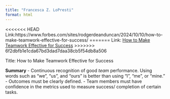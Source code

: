 ```yaml
---
title: "Francesca Z. LoPresti"
format: html
---
```


<<<<<<< HEAD
Link:https://www.forbes.com/sites/rodgerdeanduncan/2024/10/10/how-to-make-teamwork-effective-for-success/
=======
Link: [How to Make Teamwork Effective for Success](https://www.forbes.com/sites/rodgerdeanduncan/2024/10/10/how-to-make-teamwork-effective-for-success/)
>>>>>>> 6f2dbfb1e1cda67bd3dad7daa38cb5f54db8a506

Title: How to Make Teamwork Effective for Success

**Summary**
- Continuous recognition of good *team* performance. Using words such as "we", "us", and "ours" is better than using "I", "me", or "mine."
- Outcomes must be clearly defined.
- Team members must have confidence in the metrics used to measure success/ completion of certain tasks.

